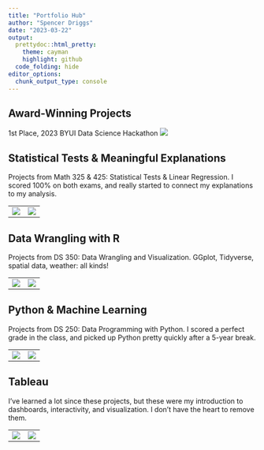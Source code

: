 ```yaml
---
title: "Portfolio Hub"
author: "Spencer Driggs"
date: "2023-03-22"
output: 
  prettydoc::html_pretty:
    theme: cayman
    highlight: github
  code_folding: hide
editor_options: 
  chunk_output_type: console
---
```


## Award-Winning Projects

1st Place, 2023 BYUI Data Science Hackathon
[![](Images/hackathon.png)](https://woodruffquery.streamlit.app/)

## Statistical Tests & Meaningful Explanations 
Projects from Math 325 & 425: Statistical Tests & Linear Regression. I scored 100% on both exams, and really started to connect my explanations to my analysis.
<table>
  <tr>
    <td><a href="GoodProjects/HighSchoolSeniors.html"><img src="Images/ANOVA.png"></a></td>
    <td><a href="GoodProjects/MySimpleLinearRegression.html"><img src="Images/whitesox.gif"></a></td>
  </tr>
</table>

## Data Wrangling with R
Projects from DS 350: Data Wrangling and Visualization. GGplot, Tidyverse, spatial data, weather: all kinds!
<table>
  <tr>
    <td><a href="GoodProjects/USStates.html"><img src="Images/states.png"></a></td>
    <td><a href="GoodProjects/myworld.html"><img src="Images/smallpox-original.png"></a></td>
  </tr>
</table>

## Python & Machine Learning
Projects from DS 250: Data Programming with Python. I scored a perfect grade in the class, and picked up Python pretty quickly after a 5-year break.

<table>
  <tr>
    <td><a href="GoodProjects/Project4.html"><img src="Images/sklearn.jpg"></a></td>
    <td><a href="GoodProjects/Project5.html"><img src="Images/starwars.png"></a></td>
  </tr>
</table>

## Tableau

I've learned a lot since these projects, but these were my introduction to dashboards, interactivity, and visualization. I don't have the heart to remove them.

<table>
  <tr>
    <td><a href="GoodProjects/Tableau.html"><img src="Images/tableau.png"></a></td>
    <td><a href="https://public.tableau.com/app/profile/dr.iggs/viz/WilfordWoodruff1/Dashboard1"><img src="Images/wilford.jpg"></a></td>
  </tr>
</table>

<!--
[![Two-Way ANOVA](Images/ANOVA.png)](GoodProjects/HighSchoolSeniors2.html)

[![Linear Regression](Images/whitesox.gif)](GoodProjects/MyLinearRegression.html)

[![Unique Datasets](Images/mary.jpg)](GoodProjects/Bach.html)

[![Machine Learning](Images/sklearn.jpg)](GoodProjects/Project4.html)

[![Multiple Regression](Images/carprices.png)](GoodProjects/CarPrices.html)

[![Graph Recreation](Images/smallpox-original.png)](GoodProjects/myworld.html)
-->

